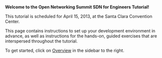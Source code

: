 '''Welcome to the Open Networking Summit SDN for Engineers Tutorial!'''

This tutorial is scheduled for April 15, 2013, at the Santa Clara Convention Center.

This page contains instructions to set up your development environment in advance, as well as instructions for the hands-on, guided exercises that are interspersed throughout the tutorial.  

To get started, click on [[Overview]] in the sidebar to the right.

<!--
OpenFlow is an open interface for remotely controlling the forwarding tables in network switches, routers, and access points.  Upon this low-level primitive, researchers can build networks with new high-level properties.  For example, OpenFlow enables more secure default-off networks, wireless networks with smooth handoffs, scalable data center networks, host mobility, more energy-efficient networks and new wide-area networks – to name a few.

This tutorial is your opportunity to gain hands-on experience with the platforms and debugging tools most useful for developing network control applications on OpenFlow. 

'''Innovate in your network!'''

After completing this tutorial, please fill out the 
[[feedback form|https://spreadsheets.google.com/viewform?formkey=dHRnaTVNQzJTNTlrVDZiM21QSGxfZlE6MA]].

'''Active ONS Tutorial Slides (4/16/2012):'''
* Main Slides [[pptx|http://www.stanford.edu/~brandonh/ONS/OpenFlowTutorial_ONS_Heller.pptx]], [[pdf|http://www.stanford.edu/~brandonh/ONS/OpenFlowTutorial_ONS_Heller.pdf]]
* Virtualization
* Controller Showdown
* Deployment Experiences

'''Archived Tutorial Slides:'''
* [[OpenNetSummit|http://opennetsummit.org/]] Tutorial (10/19/2011)
** Main Slides: [[pdf|http://stanford.edu/~brandonh/downloads/OpenFlowTutorial_ONS.pdf]], [[pptx|http://stanford.edu/~brandonh/downloads/OpenFlowTutorial_ONS.pptx]]
** Deployment Forum:
*** Johan van Reijendam (Stanford): [[tgz|http://stanford.edu/~brandonh/downloads/jvanreij.tgz]]
*** David Erickson (Stanford): [[pptx|http://yuba.stanford.edu/~derickso/docs/ons_deployment_panel.pptx]]
*** Subhasree Mandal (Google): [[pdf|http://www.openflow.org/wk/images/0/0f/OpenFlowTutorial-Google.pdf]]

--->

<!--
__TOC__

1: [[Overview|Overview]]

2: [[Install-Required-Software|Install Required Software]]

3: [[Set-Up-Virtual-Machine|Set Up Virtual Machine]]

4: [[Learn-Development-Tools|Learn Development Tools]]

5: [[Create-Learning-Switch|Create Learning Switch]]

6: [[Control-A-Slice-Of-A-Real-Network|Control A Slice Of A Real Network]]

7: [[Create-Router|Create Router]]

8: [[Create-Firewall|Create Firewall]]

9: [[Learn-More|Learn More]]

10: [[Credits|Credits]]

11: [[Notes|Notes]]

12: [[VirtualBox-specific-Instructions|VirtualBox-specific Instructions]]
--->
